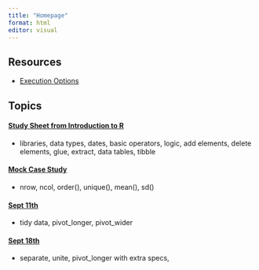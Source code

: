 ```yaml
---
title: "Homepage"
format: html
editor: visual
---
```


## Resources

-   [Execution Options](https://quarto.org/docs/computations/execution-options.html)

## Topics

#### [Study Sheet from Introduction to R](https://uc3mamelia.github.io/data_programming_notes/study_sheet.html)

-   libraries, data types, dates, basic operators, logic, add elements, delete elements, glue, extract, data tables, tibble

#### [Mock Case Study](https://uc3mamelia.github.io/data_programming_notes/case_study_mock_task.html)

-   nrow, ncol, order(), unique(), mean(), sd()

#### [Sept 11th](https://uc3mamelia.github.io/data_programming_notes/sept_11_class.html)

-   tidy data, pivot_longer, pivot_wider

#### [Sept 18th](https://uc3mamelia.github.io/data_programming_notes/sept_18_class.html)

-   separate, unite, pivot_longer with extra specs,
